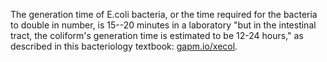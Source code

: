 
The generation time of E.coli bacteria, or the time required for the bacteria to double in number, is 15--20 minutes in a laboratory "but in the intestinal tract, the coliform's generation time is estimated to be 12-24 hours," as described in this bacteriology textbook: [gapm.io/xecol](http://www.gapm.io/xecol).